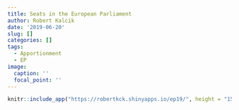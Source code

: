 ```yaml
---
title: Seats in the European Parliament
author: Robert Kalcik
date: '2019-06-20'
slug: []
categories: []
tags:
  - Apportionment
  - EP
image:
  caption: ''
  focal_point: ''
---
```


```r
knitr::include_app("https://robertkck.shinyapps.io/ep19/", height = "1500px")
```


